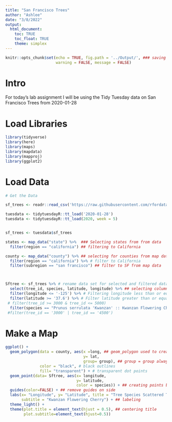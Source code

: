 ```yaml
---
title: "San Francisco Trees"
author: "Ashlee"
date: "3/8/2022"
output: 
  html_document:
    toc: TRUE
    toc_float: TRUE
    theme: simplex
---
```


```r
knitr::opts_chunk$set(echo = TRUE, fig.path = '../Output/', ### saving into Output folder 
                      warning = FALSE, message = FALSE)
```

# Intro 

For today's lab assignment I will be using the Tidy Tuesday data on San Francisco Trees from 2020-01-28

# Load Libraries 
```r
library(tidyverse)
library(here)
library(maps)
library(mapdata)
library(mapproj)
library(ggplot2)
```

# Load Data 
```r
# Get the Data

sf_trees <- readr::read_csv('https://raw.githubusercontent.com/rfordatascience/tidytuesday/master/data/2020/2020-01-28/sf_trees.csv') ## loading in data 

tuesdata <- tidytuesdayR::tt_load('2020-01-28') 
tuesdata <- tidytuesdayR::tt_load(2020, week = 5)


sf_trees <- tuesdata$sf_trees

states <- map_data("state") %>%  ### Selecting states from from data 
  filter(region == "california") ## filtering to California 

county <- map_data("county") %>% ## selecting for counties from map data 
  filter(region == "california") %>% # filter to California 
  filter(subregion == "san francisco") ## filter to SF from map data 



Sftree <- sf_trees %>% # rename data set for selected and filtered data 
  select(tree_id, species, latitude, longitude) %>% ## selecting columns from data set 
  filter(longitude <= '-125') %>% # Filtering longitude less than or equal to -125
  filter(latitude >= '37.6') %>% # Filter latitude greater than or equal to 37.6
 # filter(tree_id >= 3000 & tree_id <= 5000) 
  filter(species == "Prunus serrulata 'Kwanzan' :: Kwanzan Flowering Cherry") # Filtering for specific species 
 #filter(tree_id == '3000' | tree_id == '4500')

```
# Make a Map 
```r
ggplot() +
  geom_polygon(data = county, aes(x =long, ## geom_polygon used to create a map 
                                  y= lat, 
                                  group= group), ## group = group always required to connect points 
               color = "black", # black outlines 
               fill= "transparent") + # transparent dot points 
  geom_point(data= Sftree, aes(x= longitude, 
                               y= latitude,
                               color = species)) + ## creating points by filtered species 
  guides(color=FALSE) + ## remove guides on side 
  labs(x= "Longitude", y= "Latitude", title = "Tree Species Scattered Throughout San Francisco",
       subtitle = "Kwanzan Flowering Cherry") + ## labeling 
  theme_light() +
  theme(plot.title = element_text(hjust = 0.5), ## centering title 
        plot.subtitle=element_text(hjust=0.5)) 
 

```

